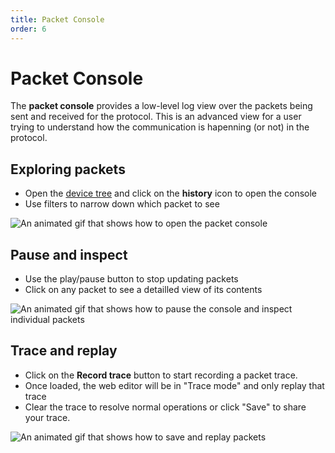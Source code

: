 ```yaml
---
title: Packet Console
order: 6
---
```


# Packet Console

The **packet console** provides a low-level log view over the packets being sent and received for the protocol.
This is an advanced view for a user trying to understand how the communication is hapenning (or not) in the protocol.

## Exploring packets

-   Open the [device tree](./device-tree) and click on the **history** icon to open the console
-   Use filters to narrow down which packet to see

![An animated gif that shows how to open the packet console](./packet-console/open.gif)

## Pause and inspect

-   Use the play/pause button to stop updating packets
-   Click on any packet to see a detailled view of its contents

![An animated gif that shows how to pause the console and inspect individual packets](./packet-console/saveinspect.gif)

## Trace and replay

-   Click on the **Record trace** button to start recording a packet trace.
-   Once loaded, the web editor will be in "Trace mode" and only replay that trace
-   Clear the trace to resolve normal operations or click "Save" to share your trace.

![An animated gif that shows how to save and replay packets](./packet-console/trace.gif)

